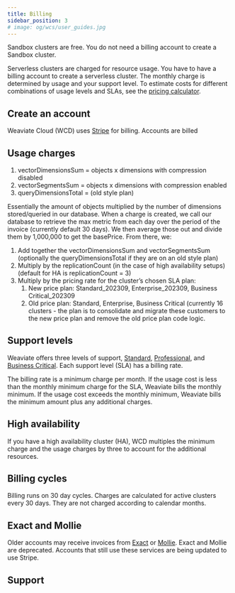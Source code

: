 ```yaml
---
title: Billing
sidebar_position: 3
# image: og/wcs/user_guides.jpg
---
```


Sandbox clusters are free. You do not need a billing account to create a Sandbox cluster.

Serverless clusters are charged for resource usage. You have to have a billing account to create a serverless cluster. The monthly charge is determined by usage and your support level. To estimate costs for different combinations of usage levels and SLAs, see the [pricing calculator](https://weaviate.io/services/serverless).

## Create an account

Weaviate Cloud (WCD) uses [Stripe](https://stripe.com/) for billing. Accounts are billed

## Usage charges

1.  vectorDimensionsSum = objects x dimensions with compression disabled
2. vectorSegmentsSum = objects x dimensions with compression enabled
3. queryDimensionsTotal = (old style plan)

Essentially the amount of objects multiplied by the number of dimensions stored/queried in our database. When a charge is created, we call our database to retrieve the max metric from each day over the period of the invoice (currently default 30 days). We then average those out and divide them by 1,000,000 to get the basePrice. From there, we:

1. Add together the vectorDimensionsSum and vectorSegmentsSum (optionally the queryDimensionsTotal if they are on an old style plan)
2. Multiply by the replicationCount (in the case of high availability setups) (default for HA is replicationCount = 3)
3. Multiply by the pricing rate for the cluster’s chosen SLA plan:
    1. New price plan: Standard_202309, Enterprise_202309, Business Critical_202309
    2. Old price plan: Standard, Enterprise, Business Critical (currently 16 clusters - the plan is to consolidate and migrate these customers to the new price plan and remove the old price plan code logic.


## Support levels

Weaviate offers three levels of support, [Standard](/developers/wcs/platform/support-levels#standard-support), [Professional](/developers/wcs/platform/support-levels#professional-support), and [Business Critical](/developers/wcs/platform/support-levels#business-critical-support). Each support level (SLA) has a billing rate.

The billing rate is a minimum charge per month. If the usage cost is less than the monthly minimum charge for the SLA, Weaviate bills the monthly minimum. If the usage cost exceeds the monthly minimum, Weaviate bills the minimum amount plus any additional charges.

## High availability

If you have a high availability cluster (HA), WCD multiples the minimum charge and the usage charges by three to account for the additional resources.

## Billing cycles

Billing runs on 30 day cycles. Charges are calculated for active clusters every 30 days. They are not charged according to calendar months.

## Exact and Mollie

Older accounts may receive invoices from [Exact](https://www.exact.com/) or [Mollie](https://www.mollie.com/). Exact and Mollie are deprecated. Accounts that still use these services are being updated to use Stripe.

## Support


<SupportAndTrouble />
